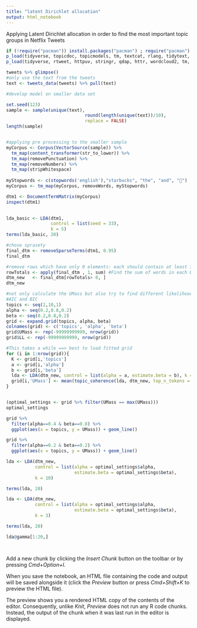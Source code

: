 ```yaml
---
title: "latent Dirichlet allocation"
output: html_notebook
---
```

 Applying Latent Dirichlet allocation in order to find the most important topic groups in Netflix Tweets 


```r
if (!require("pacman")) install.packages("pacman") ; require("pacman")
p_load(tidyverse, topicdoc, topicmodels, tm, textcat, rlang, tidytext, ggmap)
p_load(tidyverse, rtweet, httpuv, stringr, qdap, httr, wordcloud2, tm, tidytext, wordcloud)

```
```r
tweets %>% glimpse() 
#only use the text from the tweets 
text <- tweets_data(tweets) %>% pull(text)

```



```r
#develop model on smaller data set 

set.seed(123)
sample <- sample(unique(text), 
                              round(length(unique(text))/10), 
                              replace = FALSE)
length(sample)
```
```r

```


```r
#applying pre processing to the smaller sample 
myCorpus <- Corpus(VectorSource(sample)) %>%
  tm_map(content_transformer(str_to_lower)) %>%
  tm_map(removePunctuation) %>%
  tm_map(removeNumbers) %>%
  tm_map(stripWhitespace) 
  
myStopwords <- c(stopwords('english'),"starbucks", "the", "and", "📌")
myCorpus <- tm_map(myCorpus, removeWords, myStopwords)

```
```r
dtm1 <- DocumentTermMatrix(myCorpus)
inspect(dtm1)
    
```


```r
lda_basic <- LDA(dtm1, 
                 control = list(seed = 33), 
                 k = 5)
terms(lda_basic, 20)
```


```r
#chose sprasety 
final_dtm <- removeSparseTerms(dtm1, 0.95) 
final_dtm

```
```r
#remove rows which have only 0 elements: each should contain at least 1 non zero 
rowTotals <- apply(final_dtm , 1, sum) #Find the sum of words in each Document
dtm_new   <- final_dtm[rowTotals> 0, ]
dtm_new
```


```r
#not only calculate the UMass but also try to find different likelihood measures 
#AIC and BIC 
topics <- seq(2,10,1)
alpha <- seq(0.2,0.8,0.2)
beta <- seq(0.2,0.8,0.2)
grid <- expand.grid(topics, alpha, beta)
colnames(grid) <- c('topics', 'alpha', 'beta')
grid$UMass <- rep(-99999999999, nrow(grid))
grid$LL <- rep(-99999999999, nrow(grid))

#This takes a while ==> best to load fitted grid
for (i in 1:nrow(grid)){
  K <- grid[i,'topics']
  a <- grid[i,'alpha']
  b <- grid[i,'beta']
  lda <- LDA(dtm_new, control = list(alpha = a, estimate.beta = b), k = K)
  grid[i,'UMass'] <- mean(topic_coherence(lda, dtm_new, top_n_tokens = 30))
}


```
```r
```


```r

(optimal_settings <- grid %>% filter(UMass == max(UMass))) 
optimal_settings

```


```r
grid %>% 
  filter(alpha==0.4 & beta==0.8) %>% 
  ggplot(aes(x = topics, y = UMass)) + geom_line() 
```


```r
grid %>% 
  filter(alpha==0.2 & beta==0.2) %>% 
  ggplot(aes(x = topics, y = UMass)) + geom_line() 
```


```r
lda <- LDA(dtm_new, 
           control = list(alpha = optimal_settings$alpha, 
                          estimate.beta = optimal_settings$beta),
           k = 10)

terms(lda, 20)


```

```r
lda <- LDA(dtm_new, 
           control = list(alpha = optimal_settings$alpha, 
                          estimate.beta = optimal_settings$beta),
           k = 3)

terms(lda, 20)
```


```r
lda@gamma[1:20,]
```


```r
```


```r
```

Add a new chunk by clicking the *Insert Chunk* button on the toolbar or by pressing *Cmd+Option+I*.

When you save the notebook, an HTML file containing the code and output will be saved alongside it (click the *Preview* button or press *Cmd+Shift+K* to preview the HTML file). 

The preview shows you a rendered HTML copy of the contents of the editor. Consequently, unlike *Knit*, *Preview* does not run any R code chunks. Instead, the output of the chunk when it was last run in the editor is displayed.

